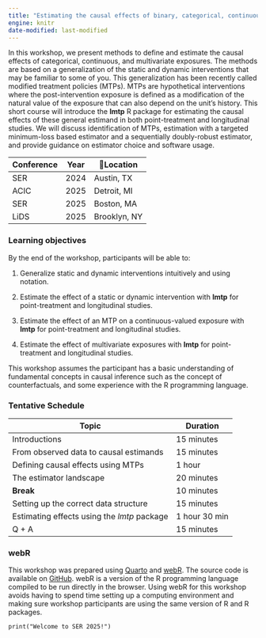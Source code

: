 ```yaml
---
title: "Estimating the causal effects of binary, categorical, continuous, and multivariate exposures in R"
engine: knitr
date-modified: last-modified
---
```



In this workshop, we present methods to define and estimate the causal effects of categorical, continuous, and multivariate exposures. The methods are based on a generalization of the static and dynamic interventions that may be familiar to some of you. This generalization has been recently called modified treatment policies (MTPs). MTPs are hypothetical interventions where the post-intervention exposure is defined as a modification of the natural value of the exposure that can also depend on the unit’s history. This short course will introduce the **lmtp** R package for estimating the causal effects of these general estimand in both point-treatment and longitudinal studies. We will discuss identification of MTPs, estimation with a targeted minimum-loss based estimator and a sequentially doubly-robust estimator, and provide guidance on estimator choice and software usage.

| Conference | Year  | 📍Location     |
|------------|-------|----------------|
| SER        | 2024  | Austin, TX     |
| ACIC       | 2025  | Detroit, MI    |
| SER        | 2025  | Boston, MA     |
| LiDS        | 2025  | Brooklyn, NY     |

### Learning objectives

By the end of the workshop, participants will be able to:

1.  Generalize static and dynamic interventions intuitively and using notation.

2.  Estimate the effect of a static or dynamic intervention with **lmtp** for point-treatment and longitudinal studies.

3.  Estimate the effect of an MTP on a continuous-valued exposure with **lmtp** for point-treatment and longitudinal studies.

4.  Estimate the effect of multivariate exposures with **lmtp** for point-treatment and longitudinal studies.

::: {.callout-warning appearance="simple"}
This workshop assumes the participant has a basic understanding of fundamental concepts in causal inference such as the concept of counterfactuals, and some experience with the R programming language.
:::

### Tentative Schedule

| Topic                                       | Duration       |
|---------------------------------------------|----------------|
| Introductions                               | 15 minutes     |
| From observed data to causal estimands      | 15 minutes     |
| Defining causal effects using MTPs          | 1 hour         |
| The estimator landscape                     | 20 minutes     |
| **Break**                                   | 10 minutes     |
| Setting up the correct data structure       | 15 minutes     |
| Estimating effects using the _lmtp_ package | 1 hour 30 min  |
| Q + A                                       | 15 minutes     |

### webR

This workshop was prepared using [Quarto](https://quarto.org/) and [webR](https://docs.r-wasm.org/webr/latest/). The source code is available on [GitHub](https://github.com/nt-williams/lmtp-workshop). webR is a version of the R programming language compiled to be run directly in the browser. Using webR for this workshop avoids having to spend time setting up a computing environment and making sure workshop participants are using the same version of R and R packages.

```webr-r
print("Welcome to SER 2025!")
```
